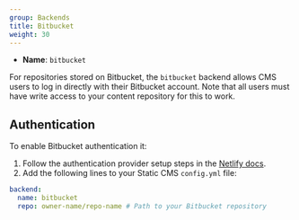 ```yaml
---
group: Backends
title: Bitbucket
weight: 30
---
```


- **Name**: `bitbucket`

For repositories stored on Bitbucket, the `bitbucket` backend allows CMS users to log in directly with their Bitbucket account. Note that all users must have write access to your content repository for this to work.

## Authentication

To enable Bitbucket authentication it:

1. Follow the authentication provider setup steps in the [Netlify docs](https://www.netlify.com/docs/authentication-providers/#using-an-authentication-provider).
2. Add the following lines to your Static CMS `config.yml` file:

```yaml
backend:
  name: bitbucket
  repo: owner-name/repo-name # Path to your Bitbucket repository
```
